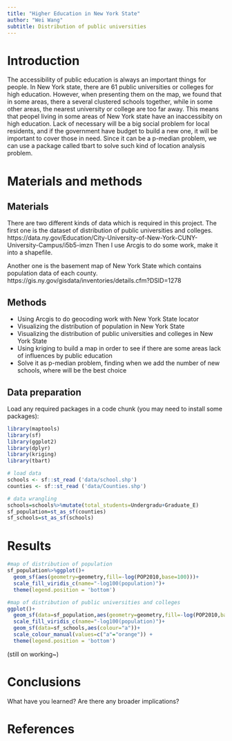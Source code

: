 ```yaml
---
title: "Higher Education in New York State"
author: "Wei Wang"
subtitle: Distribution of public universities
---
```

# Introduction

The accessibility of public education is always an important things for people. In New York state, there are 61 public universities or colleges for high education. However, when presenting them on the map, we found that in some areas, there a several clustered schools together, while in some other areas, the nearest university or college are too far away. This means that peopel living in some areas of New York state have an inaccessibity on high education. Lack of necessary will be a big social problem for local residents, and if the government have budget to build a new one, it will be important to cover those in need. Since it can be a p-median problem, we can use a package called tbart to solve such kind of location analysis problem.  


# Materials and methods

## Materials
There are two different kinds of data which is required in this project. The first one is the dataset of distribution of public universities and colleges.
https://data.ny.gov/Education/City-University-of-New-York-CUNY-University-Campus/i5b5-imzn
Then I use Arcgis to do some work, make it into a shapefile.

Another one is the basement map of New York State which contains population data of each county.
https://gis.ny.gov/gisdata/inventories/details.cfm?DSID=1278

## Methods

* Using Arcgis to do geocoding work with New York State locator
* Visualizing the distribution of population in New York State
* Visualizing the distribution of public universities and colleges in New York State
* Using kriging to build a map in order to see if there are some areas lack of influences by public education
* Solve it as p-median problem, finding when we add the number of new schools, where will be the best choice

## Data preparation
Load any required packages in a code chunk (you may need to install some packages):

```r
library(maptools)
library(sf)
library(ggplot2)
library(dplyr)
library(kriging)
library(tbart)
```

```r
# load data
schools <- sf::st_read ('data/school.shp')
counties <- sf::st_read ('data/Counties.shp')
```

```r
# data wrangling
schools=schools%>%mutate(total_students=Undergradu+Graduate_E)
sf_population=st_as_sf(counties)
sf_schools=st_as_sf(schools)
```


# Results

```r
#map of distribution of population
sf_population%>%ggplot()+
  geom_sf(aes(geometry=geometry,fill=-log(POP2010,base=100)))+
  scale_fill_viridis_c(name="-log100(population)")+
  theme(legend.position = 'bottom')
```

```r
#map of distribution of public universities and colleges
ggplot()+
  geom_sf(data=sf_population,aes(geometry=geometry,fill=-log(POP2010,base=100)))+
  scale_fill_viridis_c(name="-log100(population)")+
  geom_sf(data=sf_schools,aes(colour="a"))+
  scale_colour_manual(values=c("a"="orange")) +
  theme(legend.position = 'bottom')
```
(still on working~)


# Conclusions

What have you learned?  Are there any broader implications?


# References

